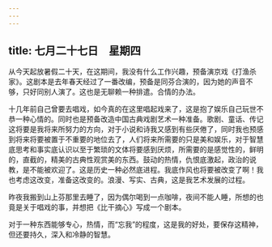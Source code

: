 ```yaml
---
---
---
```

title: 七月二十七日　星期四
---




从今天起放暑假二十天，在这期间，我没有什么工作兴趣，预备演京戏《打渔杀家》。这剧本是去年春天经过了一番改编，预备是同芬合演的，因为她的声音不够，只好同别人演了。这也是无聊赖一种排遣。合情的办法。

十几年前自己曾要去唱戏，如今真的在这里唱起戏来了，这是抱了娱乐自己玩世不恭一种心情的。同时也是预备改造中国古典戏剧艺术一种准备。歌剧、童话、传记这将要是我将来所努力的方向，对于小说和诗我又感到有些厌倦了，同时我也预感到将来将要被置于不重要的地位去了，人们将来所需要的只是美和娱乐，对于智慧底思考和事实底认识以至于繁琐的文体将要感到厌烦，所需要的是感觉性的，鲜明的，直截的，精美的古典性观赏美的东西。鼓动的热情，仇恨底激起，政治的说教，是不能被欢迎了。这是历史一种必然底进程。我底作风也将要被改变了啊！我也考虑这改变，准备这改变的。浪漫、写实、古典，这是我艺术发展的过程。

昨夜我搬到山上芬那里去睡了，因为偶尔喝到一点咖啡，夜间不能人睡，所想的也竟是关于唱戏的事，并想把《比干摘心》写成一个剧本。

对于一种东西能够专心，热情，而“忘我”的程度，这是我的好处，要保存这精神，但还要持久，深入和冷静的智慧。